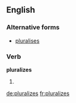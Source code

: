 ==English==

===Alternative forms===
* [[pluralises]]

===Verb===
'''pluralizes'''

# {{third-person singular of|[[pluralize]]}}

[[de:pluralizes]]
[[fr:pluralizes]]